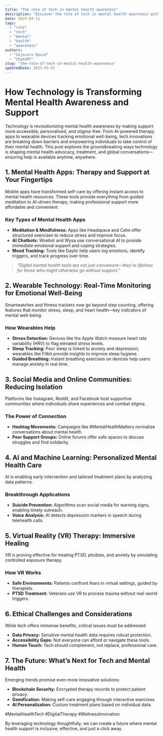 ```yaml
---
title: "The role of tech in mental health awareness"
description: "Discover the role of tech in mental health awareness with this in-depth guide, providing actionable insights and practical tips to boost your knowledge and results."
date: 2025-04-11
tags:
  - "role"
  - "tech"
  - "mental"
  - "health"
  - "awareness"
authors:
  - "Cojocaru David"
  - "ChatGPT"
slug: "the-role-of-tech-in-mental-health-awareness"
updatedDate: 2025-05-02
---
```


# How Technology is Transforming Mental Health Awareness and Support  

Technology is revolutionizing mental health awareness by making support more accessible, personalized, and stigma-free. From AI-powered therapy apps to wearable devices tracking emotional well-being, tech innovations are breaking down barriers and empowering individuals to take control of their mental health. This post explores the groundbreaking ways technology is shaping mental health advocacy, treatment, and global conversations—ensuring help is available anytime, anywhere.  

## 1. Mental Health Apps: Therapy and Support at Your Fingertips  

Mobile apps have transformed self-care by offering instant access to mental health resources. These tools provide everything from guided meditation to AI-driven therapy, making professional support more affordable and convenient.  

### Key Types of Mental Health Apps  

- **Meditation & Mindfulness:** Apps like Headspace and Calm offer structured exercises to reduce stress and improve focus.  
- **AI Chatbots:** Woebot and Wysa use conversational AI to provide immediate emotional support and coping strategies.  
- **Mood Tracking:** Tools like Daylio help users log emotions, identify triggers, and track progress over time.  

> _"Digital mental health tools are not just convenient—they’re lifelines for those who might otherwise go without support."_  

## 2. Wearable Technology: Real-Time Monitoring for Emotional Well-Being  

Smartwatches and fitness trackers now go beyond step counting, offering features that monitor stress, sleep, and heart health—key indicators of mental well-being.  

### How Wearables Help  

- **Stress Detection:** Devices like the Apple Watch measure heart rate variability (HRV) to flag elevated stress levels.  
- **Sleep Tracking:** Poor sleep is linked to anxiety and depression; wearables like Fitbit provide insights to improve sleep hygiene.  
- **Guided Breathing:** Instant breathing exercises on devices help users manage anxiety in real time.  

## 3. Social Media and Online Communities: Reducing Isolation  

Platforms like Instagram, Reddit, and Facebook host supportive communities where individuals share experiences and combat stigma.  

### The Power of Connection  

- **Hashtag Movements:** Campaigns like #MentalHealthMatters normalize conversations about mental health.  
- **Peer Support Groups:** Online forums offer safe spaces to discuss struggles and find solidarity.  

## 4. AI and Machine Learning: Personalized Mental Health Care  

AI is enabling early intervention and tailored treatment plans by analyzing data patterns.  

### Breakthrough Applications  

- **Suicide Prevention:** Algorithms scan social media for warning signs, enabling timely outreach.  
- **Voice Analysis:** AI detects depression markers in speech during telehealth calls.  

## 5. Virtual Reality (VR) Therapy: Immersive Healing  

VR is proving effective for treating PTSD, phobias, and anxiety by simulating controlled exposure therapy.  

### How VR Works  

- **Safe Environments:** Patients confront fears in virtual settings, guided by therapists.  
- **PTSD Treatment:** Veterans use VR to process trauma without real-world triggers.  

## 6. Ethical Challenges and Considerations  

While tech offers immense benefits, critical issues must be addressed:  

- **Data Privacy:** Sensitive mental health data requires robust protection.  
- **Accessibility Gaps:** Not everyone can afford or navigate these tools.  
- **Human Touch:** Tech should complement, not replace, professional care.  

## 7. The Future: What’s Next for Tech and Mental Health  

Emerging trends promise even more innovative solutions:  

- **Blockchain Security:** Encrypted therapy records to protect patient privacy.  
- **Gamification:** Making self-care engaging through interactive exercises.  
- **AI Personalization:** Custom treatment plans based on individual data.  

#MentalHealthTech #DigitalTherapy #WellnessInnovation  

By leveraging technology thoughtfully, we can create a future where mental health support is inclusive, effective, and just a click away.